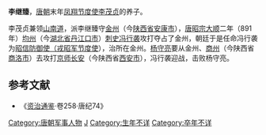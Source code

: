 {{No footnotes|time=2020-11-30T05:26:51+00:00}}
'''李继臻'''，[[唐朝|唐朝]]末年[[凤翔节度使|凤翔节度使]][[李茂贞|李茂贞]]的养子。

李茂贞兼领[[山南道|山南道]]，派李继臻守[[金州_(陕西)|金州]]（今[[陕西省|陕西省]][[安康市|安康市]]），[[唐昭宗|唐昭宗]][[大顺_(唐朝)|大顺]]二年（891年）[[均州|均州]]（今[[湖北省|湖北省]][[丹江口市|丹江口市]]）[[刺史|刺史]][[冯行袭|冯行袭]]攻打夺占了金州，朝廷于是任命冯行袭为[[金商节度使|昭信防御使（戎昭军节度使]]），治所在金州。[[杨守亮|杨守亮]]要从金州、[[商州_(北周)|商州]]（今陕西省[[商洛市|商洛市]]）去攻打[[京师|京师]][[长安|长安]]（今陕西省[[西安市|西安市]]），冯行袭迎战，击败杨守亮。

==参考文献==
* 《[[资治通鉴|资治通鉴]]·卷258·唐纪74》

{{DEFAULTSORT:L}}
[[Category:唐朝军事人物|Category:唐朝军事人物]]
[[Category:李姓|J]]
[[Category:生年不详|Category:生年不详]]
[[Category:卒年不详|Category:卒年不详]]